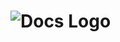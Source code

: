# ![Docs Logo](https://www.pebbleclimbing.com/static/media/pebble-logo.e366a37c.svg)

<!-- - [Facebook](https://www.facebook.com/pebbleclimbing/) -->
<!-- - [Instagram](https://www.instagram.com/pebble_climbing/) -->
